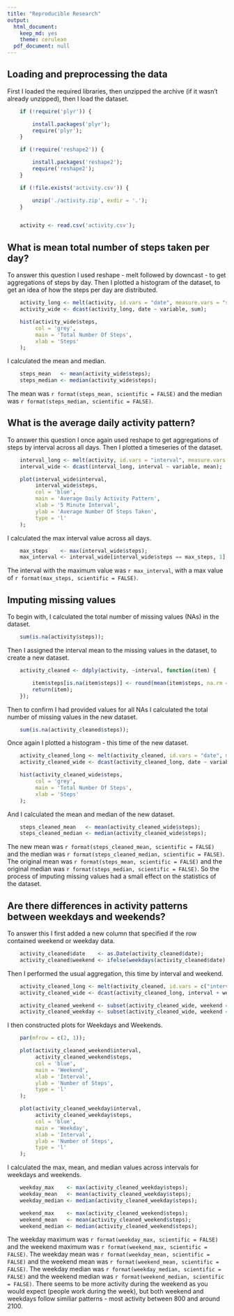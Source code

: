 ```yaml
---
title: "Reproducible Research"
output:
  html_document:
    keep_md: yes
    theme: cerulean
  pdf_document: null
---
```



## Loading and preprocessing the data

First I loaded the required libraries, then unzipped the archive (if it wasn't already unzipped), then I load the dataset.

```r
    if (!require('plyr')) {

        install.packages('plyr');
        require('plyr');
    }

    if (!require('reshape2')) {

        install.packages('reshape2');
        require('reshape2');
    }

    if (!file.exists('activity.csv')) {

        unzip('./activity.zip', exdir = '.');
    }


    activity <- read.csv('activity.csv');
```

## What is mean total number of steps taken per day?

To answer this question I used reshape - melt followed by downcast - to get aggregations of steps by day.
Then I plotted a histogram of the dataset, to get an idea of how the steps per day are distributed.

```r
    activity_long <- melt(activity, id.vars = "date", measure.vars = "steps", na.rm = TRUE);
    activity_wide <- dcast(activity_long, date ~ variable, sum);

    hist(activity_wide$steps, 
         col = 'grey', 
         main = 'Total Number Of Steps', 
         xlab = 'Steps'
    );
```

I calculated the mean and median.

```r
    steps_mean   <- mean(activity_wide$steps);
    steps_median <- median(activity_wide$steps);
```

The mean was `r format(steps_mean, scientific = FALSE)` and the median was `r format(steps_median, scientific = FALSE)`.

## What is the average daily activity pattern?

To answer this question I once again used reshape to get aggregations of steps by interval across all days.
Then I plotted a timeseries of the dataset.

```r
    interval_long <- melt(activity, id.vars = "interval", measure.vars = "steps", na.rm = TRUE);
    interval_wide <- dcast(interval_long, interval ~ variable, mean);

    plot(interval_wide$interval, 
         interval_wide$steps, 
         col = 'blue', 
         main = 'Average Daily Activity Pattern', 
         xlab = '5 Minute Interval', 
         ylab = 'Average Number Of Steps Taken', 
         type = 'l'
    );
```

I calculated the max interval value across all days.

```r
    max_steps    <- max(interval_wide$steps);
    max_interval <- interval_wide[interval_wide$steps == max_steps, 1];
```

The interval with the maximum value was `r max_interval`, with a max value of `r format(max_steps, scientific = FALSE)`.

## Imputing missing values

To begin with, I calculated the total number of missing values (NAs) in the dataset.

```r
    sum(is.na(activity$steps));
```

Then I assigned the interval mean to the missing values in the dataset, to create a new dataset.

```r
    activity_cleaned <- ddply(activity, ~interval, function(item) { 

        item$steps[is.na(item$steps)] <- round(mean(item$steps, na.rm = TRUE));
        return(item);
    });
```

Then to confirm I had provided values for all NAs I calculated the total number of missing values 
in the new dataset.

```r
    sum(is.na(activity_cleaned$steps));
```

Once again I plotted a histogram - this time of the new dataset.

```r
    activity_cleaned_long <- melt(activity_cleaned, id.vars = "date", measure.vars = "steps", na.rm = TRUE);
    activity_cleaned_wide <- dcast(activity_cleaned_long, date ~ variable, sum);

    hist(activity_cleaned_wide$steps, 
         col = 'grey', 
         main = 'Total Number Of Steps', 
         xlab = 'Steps'
    );
```

And I calculated the mean and median of the new dataset.

```r
    steps_cleaned_mean   <- mean(activity_cleaned_wide$steps);
    steps_cleaned_median <- median(activity_cleaned_wide$steps);
```

The new mean was `r format(steps_cleaned_mean, scientific = FALSE)` and the median was `r format(steps_cleaned_median, scientific = FALSE)`.
The original mean was `r format(steps_mean, scientific = FALSE)` and the original median was `r format(steps_median, scientific = FALSE)`. So
the process of imputing missing values had a small effect on the statistics of the dataset.

## Are there differences in activity patterns between weekdays and weekends?

To answer this I first added a new column that specified if the row contained weekend or weekday data.

```r
    activity_cleaned$date    <- as.Date(activity_cleaned$date);
    activity_cleaned$weekend <- ifelse(weekdays(activity_cleaned$date) %in% c('Saturday', 'Sunday'), 'Weekend', 'Weekday');
```

Then I performed the usual aggregation, this time by interval and weekend.

```r
    activity_cleaned_long <- melt(activity_cleaned, id.vars = c("interval", "weekend"), measure.vars = "steps", na.rm = TRUE);
    activity_cleaned_wide <- dcast(activity_cleaned_long, interval + weekend ~ variable, mean);

    activity_cleaned_weekend <- subset(activity_cleaned_wide, weekend == 'Weekend');
    activity_cleaned_weekday <- subset(activity_cleaned_wide, weekend == 'Weekday');
```

I then constructed plots for Weekdays and Weekends.

```r
    par(mfrow = c(2, 1));

    plot(activity_cleaned_weekend$interval, 
         activity_cleaned_weekend$steps, 
         col = 'blue', 
         main = 'Weekend', 
         xlab = 'Interval', 
         ylab = 'Number of Steps', 
         type = 'l'
    );

    plot(activity_cleaned_weekday$interval, 
         activity_cleaned_weekday$steps, 
         col = 'blue', 
         main = 'Weekday', 
         xlab = 'Interval', 
         ylab = 'Number of Steps', 
         type = 'l'
    );
```

I calculated the max, mean, and median values across intervals for weekdays and weekends.

```r
    weekday_max    <- max(activity_cleaned_weekday$steps);
    weekday_mean   <- mean(activity_cleaned_weekday$steps);
    weekday_median <- median(activity_cleaned_weekday$steps);

    weekend_max    <- max(activity_cleaned_weekend$steps);
    weekend_mean   <- mean(activity_cleaned_weekend$steps);
    weekend_median <- median(activity_cleaned_weekend$steps);

```

The weekday maximum was `r format(weekday_max, scientific = FALSE)` and the weekend maximum 
was `r format(weekend_max, scientific = FALSE)`. The weekday mean was 
`r format(weekday_mean, scientific = FALSE)` and the weekend mean was `r format(weekend_mean, scientific = FALSE)`.
The weekday median was `r format(weekday_median, scientific = FALSE)` and the weekend median 
was `r format(weekend_median, scientific = FALSE)`. There seems to be more activity during the weekend as you would
expect (people work during the week), but both weekend and weekdays follow similiar patterns - most activity 
between 800 and around 2100. 
